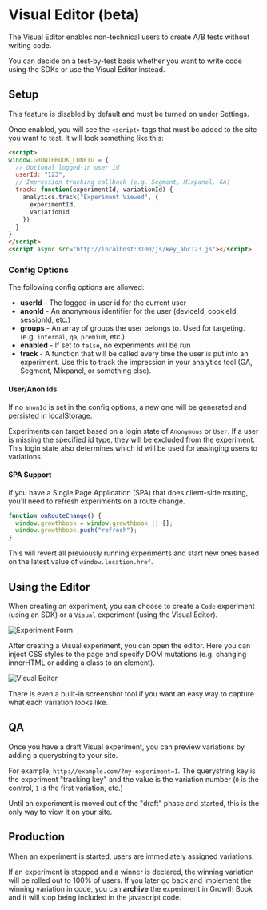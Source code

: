 # Visual Editor (beta)

The Visual Editor enables non-technical users to create A/B tests without writing code.  

You can decide on a test-by-test basis whether you want to write code using the SDKs or use the Visual Editor instead.

## Setup

This feature is disabled by default and must be turned on under Settings.

Once enabled, you will see the `<script>` tags that must be added to the site you want to test. It will look something like this:

```html
<script>
window.GROWTHBOOK_CONFIG = {
  // Optional logged-in user id
  userId: "123",
  // Impression tracking callback (e.g. Segment, Mixpanel, GA)
  track: function(experimentId, variationId) {
    analytics.track("Experiment Viewed", {
      experimentId,
      variationId
    })
  }
}
</script>
<script async src="http://localhost:3100/js/key_abc123.js"></script>
```

### Config Options

The following config options are allowed:

-  **userId** - The logged-in user id for the current user
-  **anonId** - An anonymous identifier for the user (deviceId, cookieId, sessionId, etc.)
-  **groups** - An array of groups the user belongs to. Used for targeting. (e.g. `internal`, `qa`, `premium`, etc.)
-  **enabled** - If set to `false`, no experiments will be run
-  **track** - A function that will be called every time the user is put into an experiment. Use this to track the impression in your analytics tool (GA, Segment, Mixpanel, or something else).

#### User/Anon Ids

If no `anonId` is set in the config options, a new one will be generated and persisted in localStorage.

Experiments can target based on a login state of `Anonymous` or `User`. 
If a user is missing the specified id type, they will be excluded from the experiment.
This login state also determines which id will be used for assinging users to variations.

#### SPA Support

If you have a Single Page Application (SPA) that does client-side routing, you'll need to refresh experiments on a route change.

```ts
function onRouteChange() {
  window.growthbook = window.growthbook || [];
  window.growthbook.push("refresh");
}
```

This will revert all previously running experiments and start new ones based on the latest value of `window.location.href`.

## Using the Editor

When creating an experiment, you can choose to create a `Code` experiment (using an SDK) or a `Visual` experiment (using the Visual Editor).

![Experiment Form](/images/experiment-type-form.png)

After creating a Visual experiment, you can open the editor.  Here you can inject CSS styles to the page and specify DOM mutations (e.g. changing innerHTML or adding a class to an element).

![Visual Editor](/images/visual-editor.png)

There is even a built-in screenshot tool if you want an easy way to capture what each variation looks like.

## QA

Once you have a draft Visual experiment, you can preview variations by adding a querystring to your site.

For example, `http://example.com/?my-experiment=1`.  The querystring key is the experiment "tracking key" and the value is the variation number (`0` is the control, `1` is the first variation, etc.)

Until an experiment is moved out of the "draft" phase and started, this is the only way to view it on your site.

## Production

When an experiment is started, users are immediately assigned variations.

If an experiment is stopped and a winner is declared, the winning variation will be rolled out to 100% of users.
If you later go back and implement the winning variation in code, you can **archive** the experiment in Growth Book 
and it will stop being included in the javascript code.